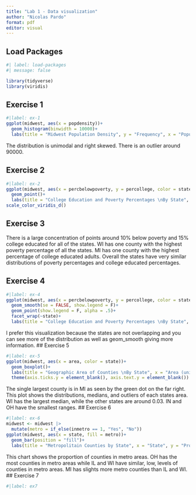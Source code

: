 ```yaml
---
title: "Lab 1 - Data visualization"
author: "Nicolas Pardo"
format: pdf
editor: visual
---
```


## Load Packages

```r
#| label: load-packages
#| message: false

library(tidyverse)
library(viridis)
```

## Exercise 1

```r
#|label: ex-1
ggplot(midwest, aes(x = popdensity))+
  geom_histogram(binwidth = 10000)+
  labs(title = "Midwest Population Density", y = "Frequency", x = "Population Density")

```

The distribution is unimodal and right skewed. There is an outlier around 90000.

## Exercise 2

```r
#|label: ex-2
ggplot(midwest, aes(x = percbelowpoverty, y = percollege, color = state))+
  geom_point()+
  labs(title = "College Education and Poverty Percentages \nBy State", x = "Percentage Below Poverty", y = "Percentage College Educated") +
scale_color_viridis_d()

```


## Exercise 3

There is a large concentration of points around 10% below poverty and 15% college educated for all of the states. WI has one county with the highest poverty percentage of all the states. MI has one county with the highest percentage of college educated adults. Overall the states have very similar distributions of poverty percentages and college educated percentages.

## Exercise 4
```r
#|label: ex-4
ggplot(midwest, aes(x = percbelowpoverty, y = percollege, color = state))+
  geom_smooth(se = FALSE, show.legend = F)+
  geom_point(show.legend = F, alpha = .5)+
  facet_wrap(~state)+
  labs(title = "College Education and Poverty Percentages \nBy State", x = "Percentage Below Poverty", y = "Percentage College Educated") 
```
I prefer this visualization because the states are not overlapping and you can see more of the distribution as well as geom_smooth giving more information.
## Exercise 5
```r
#|label: ex-5
ggplot(midwest, aes(x = area, color = state))+
  geom_boxplot()+
  labs(title = "Geographic Area of Counties \nBy State", x = "Area (units unknown)")+
  theme(axis.ticks.y = element_blank(), axis.text.y = element_blank()) 
```
The single largest county is in MI as seen by the green dot on the far right. This plot shows the distributions, medians, and outliers of each states area. WI has the largest median, while the other states are around 0.03. IN and OH have the smallest ranges. 
## Exercise 6
```r
#|label: ex-6
midwest <- midwest |>
  mutate(metro = if_else(inmetro == 1, "Yes", "No")) 
ggplot(midwest, aes(x = state, fill = metro))+
  geom_bar(position = "fill")+
  labs(title = "Metropolitain Counties by State", x = "State", y = "Proportion")
```
This chart shows the proportion of counties in metro areas. OH has the most counties in metro areas while IL and WI have similar, low, levels of counties in metro areas. MI has slights more metro counties than IL and WI. 
## Exercise 7
```r
#|label: ex7
```

